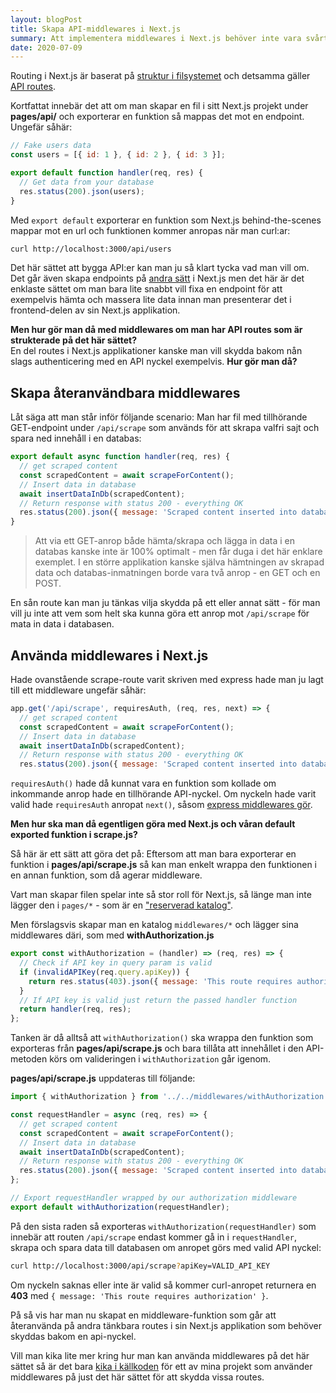 ```yaml
---
layout: blogPost
title: Skapa API-middlewares i Next.js
summary: Att implementera middlewares i Next.js behöver inte vara svårt. Så här kan man enkelt skapa återanvändbara middlewares för API-endpoints i sin applikation.
date: 2020-07-09
---
```


Routing i Next.js är baserat på [struktur i filsystemet](https://nextjs.org/docs/routing/introduction) och detsamma gäller [API routes](https://nextjs.org/docs/api-routes/introduction).

Kortfattat innebär det att om man skapar en fil i sitt Next.js projekt under **pages/api/** och exporterar en funktion så mappas det mot en endpoint. Ungefär såhär:

```js:pages/api/users.js
// Fake users data
const users = [{ id: 1 }, { id: 2 }, { id: 3 }];

export default function handler(req, res) {
  // Get data from your database
  res.status(200).json(users);
}
```

Med `export default` exporterar en funktion som Next.js behind-the-scenes mappar mot en url och funktionen kommer anropas när man curl:ar:

```bash
curl http://localhost:3000/api/users
```

Det här sättet att bygga API:er kan man ju så klart tycka vad man vill om.
Det går även skapa endpoints på [andra sätt](https://nextjs.org/docs/advanced-features/custom-server) i Next.js men det här är det enklaste sättet om man bara lite snabbt vill fixa en endpoint för att exempelvis hämta och massera lite data innan man presenterar det i frontend-delen av sin Next.js applikation.

**Men hur gör man då med middlewares om man har API routes som är strukterade på det här sättet?**  
En del routes i Next.js applikationer kanske man vill skydda bakom nån slags authenticering med en API nyckel exempelvis. **Hur gör man då?**

## Skapa återanvändbara middlewares

Låt säga att man står inför följande scenario: Man har fil med tillhörande GET-endpoint under `/api/scrape` som används för att skrapa valfri sajt och spara ned innehåll i en databas:

```js:pages/api/scrape.js
export default async function handler(req, res) {
  // get scraped content
  const scrapedContent = await scrapeForContent();
  // Insert data in database
  await insertDataInDb(scrapedContent);
  // Return response with status 200 - everything OK
  res.status(200).json({ message: 'Scraped content inserted into database' });
}
```

> Att via ett GET-anrop både hämta/skrapa och lägga in data i en databas kanske inte är 100% optimalt - men får duga i det här enklare exemplet.
> I en större applikation kanske själva hämtningen av skrapad data och databas-inmatningen borde vara två anrop - en GET och en POST.

En sån route kan man ju tänkas vilja skydda på ett eller annat sätt - för man vill ju inte att vem som helt ska kunna göra ett anrop mot `/api/scrape` för mata in data i databasen.

## Använda middlewares i Next.js

Hade ovanstående scrape-route varit skriven med express hade man ju lagt till ett middleware ungefär såhär:

```js
app.get('/api/scrape', requiresAuth, (req, res, next) => {
  // get scraped content
  const scrapedContent = await scrapeForContent();
  // Insert data in database
  await insertDataInDb(scrapedContent);
  // Return response with status 200 - everything OK
  res.status(200).json({ message: 'Scraped content inserted into database' });
```

`requiresAuth()` hade då kunnat vara en funktion som kollade om inkommande anrop hade en tillhörande API-nyckel. Om nyckeln hade varit valid hade `requiresAuth` anropat `next()`, såsom [express middlewares gör](https://expressjs.com/en/guide/using-middleware.html).

**Men hur ska man då egentligen göra med Next.js och våran default exported funktion i scrape.js?**

Så här är ett sätt att göra det på: Eftersom att man bara exporterar en funktion i **pages/api/scrape.js** så kan man enkelt wrappa den funktionen i en annan funktion, som då agerar middleware.

Vart man skapar filen spelar inte så stor roll för Next.js, så länge man inte lägger den i `pages/*` - som är en ["reserverad katalog"](https://nextjs.org/docs/basic-features/pages).

Men förslagsvis skapar man en katalog `middlewares/*` och lägger sina middlewares däri, som med **withAuthorization.js**

```js:middlewares/withAuthorization.js
export const withAuthorization = (handler) => (req, res) => {
  // Check if API key in query param is valid
  if (invalidAPIKey(req.query.apiKey)) {
    return res.status(403).json({ message: 'This route requires authorization' });
  }
  // If API key is valid just return the passed handler function
  return handler(req, res);
};
```

Tanken är då alltså att `withAuthorization()` ska wrappa den funktion som exporteras från **pages/api/scrape.js** och bara tillåta att innehållet i den API-metoden körs om valideringen i `withAuthorization` går igenom.

**pages/api/scrape.js** uppdateras till följande:

```js{12,13}:pages/api/scrape.js
import { withAuthorization } from '../../middlewares/withAuthorization';

const requestHandler = async (req, res) => {
  // get scraped content
  const scrapedContent = await scrapeForContent();
  // Insert data in database
  await insertDataInDb(scrapedContent);
  // Return response with status 200 - everything OK
  res.status(200).json({ message: 'Scraped content inserted into database' });
};

// Export requestHandler wrapped by our authorization middleware
export default withAuthorization(requestHandler);
```

På den sista raden så exporteras `withAuthorization(requestHandler)` som innebär att routen `/api/scrape` endast kommer gå in i `requestHandler`, skrapa och spara data till databasen om anropet görs med valid API nyckel:

```bash
curl http://localhost:3000/api/scrape?apiKey=VALID_API_KEY
```

Om nyckeln saknas eller inte är valid så kommer curl-anropet returnera en **403** med `{ message: 'This route requires authorization' }`.

På så vis har man nu skapat en middleware-funktion som går att återanvända på andra tänkbara routes i sin Next.js applikation som behöver skyddas bakom en api-nyckel.

Vill man kika lite mer kring hur man kan använda middlewares på det här sättet så är det bara [kika i källkoden](https://github.com/danielv14/aftonbladet-checkr-next/tree/master/src/middlewares) för ett av mina projekt som använder middlewares på just det här sättet för att skydda vissa routes.
